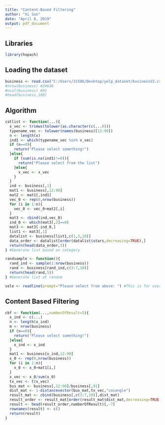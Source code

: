 ---
title: "Content-Based Filtering"
author: "Xi Sun"
date: "April 8, 2019"
output: pdf_document
---

## Libraries

```{r,warning=FALSE,message=FALSE}
library(hopach)
```

## Loading the dataset

```{r}
business <- read.csv("C:/Users/31586/Desktop/yelp_dataset/businessV2.csv",header=TRUE)
#nrow(business) #24638
#ncol(business) #91
#head(business,100)
```

## Algorithm

```{r,message=FALSE}
catlist <- function(...){
  x_vec <- trimws(tolower(as.character(c(...))))
  typename_vec <- tolower(names(business)[12:90])
  n <- length(x)
  ind1 <- which(typename_vec %in% x_vec)
  if (n==0){
    return("Please select something!")
  }else{
    if (sum(is.na(ind1)!=0)){
      return("Please select from the list")
    }else{
      x_vec <- x_vec
    }
  }
  ind <- business[,1]
  mat1 <- business[,12:90]
  mat2 <- mat1[,ind1]
  vec_0 <- rep(0,nrow(business))
  for (i in 1:n){
    vec_0 <- vec_0+mat2[,i]
  }
  mat3 <- cbind(ind,vec_0)
  ind_0 <- which(mat3[,2]==0)
  mat3 <- mat3[-ind_0,]
  list1 <- mat3[,1]
  datalist <- business[list1,c(1,3,10)]
  data_order <- datalist[order(datalist$stars,decreasing=TRUE),]
  return(head(data_order,5))
} #Generate list based on category

randsample <- function(){
  rand_ind <- sample(1:nrow(business))
  rand <- business[rand_ind,c(3:7,10)]
  return(head(rand,5))
} #Generate list at random

sele <- readline(prompt="Please select from above: ") #This is for user input
```

## Content Based Filtering

```{r,message=FALSE}
cbf <- function(...,numberOfResult=5){
  x_ind <- c(...)
  n <- length(x_ind)
  m <- nrow(business)
  if (n==0){
    return("Please select something!")
  }else{
    x_ind <- x_ind
  }
  mat1 <- business[x_ind,12:90]
  x_0 <- rep(0,nrow(business))
  for (i in 1:n){
    x_0 <- x_0+mat1[i,]
  }
  x_vec <- x_0/sum(x_0)
  tx_vec <- t(x_vec)
  bus_mat <- business[,12:90]/business[,91]
  dist_mat <- 1-distancevector(bus_mat,tx_vec,"cosangle")
  result_mat <- cbind(business[,c(3:7,10)],dist_mat)
  result_order <- result_mat[order(result_mat$dist_mat,decreasing=TRUE),]
  result <- head(result_order,numberOfResult)[,-7]
  rownames(result) <- c()
  return(result)
}
```



